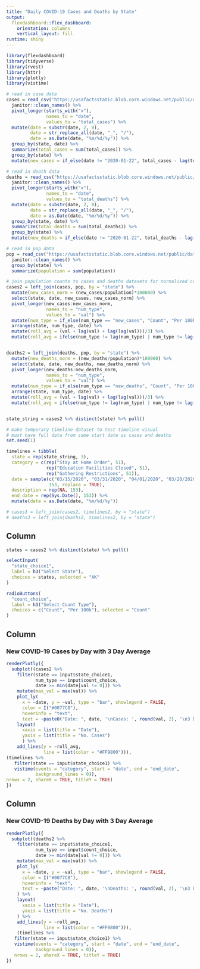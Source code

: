 ```yaml
---
title: "Daily COVID-19 Cases and Deaths by State"
output: 
  flexdashboard::flex_dashboard:
    orientation: columns
    vertical_layout: fill
runtime: shiny
---
```


```r
library(flexdashboard)
library(tidyverse)
library(rvest)
library(httr)
library(plotly)
library(vistime)
```


```r
# read in case data
cases = read_csv("https://usafactsstatic.blob.core.windows.net/public/data/covid-19/covid_confirmed_usafacts.csv", col_names = TRUE) %>%
  janitor::clean_names() %>%
  pivot_longer(starts_with("x"),
               names_to = "date",
               values_to = "total_cases") %>%
  mutate(date = substr(date, 2, 8),
         date = str_replace_all(date, "_", "/"),
         date = as.Date(date, "%m/%d/%y")) %>%
  group_by(state, date) %>%
  summarize(total_cases = sum(total_cases)) %>%
  group_by(state) %>%
  mutate(new_cases = if_else(date != "2020-01-22", total_cases - lag(total_cases), total_cases))

# read in death data
deaths = read_csv("https://usafactsstatic.blob.core.windows.net/public/data/covid-19/covid_deaths_usafacts.csv", col_names = TRUE) %>%
  janitor::clean_names() %>%
  pivot_longer(starts_with("x"),
               names_to = "date",
               values_to = "total_deaths") %>%
  mutate(date = substr(date, 2, 8),
         date = str_replace_all(date, "_", "/"),
         date = as.Date(date, "%m/%d/%y")) %>%
  group_by(state, date) %>%
  summarize(total_deaths = sum(total_deaths)) %>%
  group_by(state) %>%
  mutate(new_deaths = if_else(date != "2020-01-22", total_deaths - lag(total_deaths), total_deaths)) 

# read in pop data
pop = read_csv("https://usafactsstatic.blob.core.windows.net/public/data/covid-19/covid_county_population_usafacts.csv", col_names = TRUE) %>%
  janitor::clean_names() %>%
  group_by(state) %>%
  summarize(population = sum(population))

# join population counts to cases and deaths datasets for normalized counts
cases2 = left_join(cases, pop, by = "state") %>%
  mutate(new_cases_norm = (new_cases/population)*100000) %>%
  select(state, date, new_cases, new_cases_norm) %>%
  pivot_longer(new_cases:new_cases_norm,
               names_to = "num_type",
               values_to = "val") %>%
  mutate(num_type = if_else(num_type == "new_cases", "Count", "Per 100k")) %>%
  arrange(state, num_type, date) %>%
  mutate(roll_avg = (val + lag(val) + lag(lag(val)))/3) %>%
  mutate(roll_avg = ifelse(num_type != lag(num_type) | num_type != lag(lag(num_type)), NA, roll_avg))


deaths2 = left_join(deaths, pop, by = "state") %>%
  mutate(new_deaths_norm = (new_deaths/population)*100000) %>%
  select(state, date, new_deaths, new_deaths_norm) %>%
  pivot_longer(new_deaths:new_deaths_norm,
               names_to = "num_type",
               values_to = "val") %>%
  mutate(num_type = if_else(num_type == "new_deaths", "Count", "Per 100k")) %>%
  arrange(state, num_type, date) %>%
  mutate(roll_avg = (val + lag(val) + lag(lag(val)))/3) %>%
  mutate(roll_avg = ifelse(num_type != lag(num_type) | num_type != lag(lag(num_type)), NA, roll_avg)) 


state_string = cases2 %>% distinct(state) %>% pull()

# make temporary timeline dataset to test timeline visual
# must have full data from same start date as cases and deaths
set.seed(1)

timelines = tibble(
  state = rep(state_string, 3),
  category = c(rep("Stay at Home Order", 51), 
               rep("Education Facilities Closed", 51), 
               rep("Gathering Restrictions", 51)),
  date = sample(c("03/15/2020", "03/31/2020", "04/01/2020", "03/20/2020", "03/10/2020"), 
                153, replace = TRUE),
  description = rep(NA, 153),
  end_date = rep(Sys.Date(), 153)) %>%
  mutate(date = as.Date(date, "%m/%d/%y"))

# cases3 = left_join(cases2, timelines2, by = "state")
# deaths3 = left_join(deaths2, timelines2, by = "state")
```

Column {.sidebar}
-----------------------------------------------------------------------
```r
states = cases2 %>% distinct(state) %>% pull()

selectInput(
  "state_choice1",
  label = h3("Select State"),
  choices = states, selected = "AK"
)
```

```r
radioButtons(
  "count_choice",
  label = h3("Select Count Type"),
  choices = c("Count", "Per 100k"), selected = "Count"
)
```



Column {data-width=500}
-----------------------------------------------------------------------

### New COVID-19 Cases by Day with 3 Day Average

```r
renderPlotly({
  subplot((cases2 %>%
    filter(state == input$state_choice1,
           num_type == input$count_choice,
           date >= min(date[val != 0])) %>%
    mutate(max_val = max(val)) %>%
    plot_ly(
      x = ~date, y = ~val, type = "bar", showlegend = FALSE,
      color = I("#0077C8"),
      hoverinfo = "text",
      text = ~paste0("Date: ", date, '\nCases: ', round(val, 2), '\n3 Day Avg: ', round(roll_avg, 2))) %>%
    layout(
      xaxis = list(title = "Date"),
      yaxis = list(title = "No. Cases")
      ) %>%
    add_lines(y = ~roll_avg, 
              line = list(color = "#FF9800"))),
(timelines %>%
   filter(state == input$state_choice1) %>%
   vistime(events = "category", start = "date", end = "end_date",
           background_lines = 0)),
nrows = 2, shareX = TRUE, titleY = TRUE)
})
```



Column {data-width=500}
-----------------------------------------------------------------------

### New COVID-19 Deaths by Day with 3 Day Average

```r
renderPlotly({
  subplot((deaths2 %>%
    filter(state == input$state_choice1,
           num_type == input$count_choice,
           date >= min(date[val != 0])) %>%
    mutate(max_val = max(val)) %>%
    plot_ly(
      x = ~date, y = ~val, type = "bar", showlegend = FALSE,
      color = I("#0077C8"),
      hoverinfo = "text",
      text = ~paste("Date: ", date, '\nDeaths: ', round(val, 2), '\n3 Day Avg: ', round(roll_avg, 2))
    ) %>%
    layout(
      xaxis = list(title = "Date"),
      yaxis = list(title = "No. Deaths")
    ) %>%
    add_lines(y = ~roll_avg, 
              line = list(color = "#FF9800"))),
    (timelines %>%
   filter(state == input$state_choice1) %>%
   vistime(events = "category", start = "date", end = "end_date",
           background_lines = 0)),
   nrows = 2, shareX = TRUE, titleY = TRUE)
})
```
